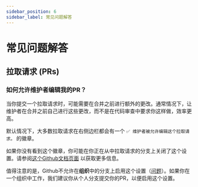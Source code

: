 ```yaml
---
sidebar_position: 6
sidebar_label: 常见问题解答
---
```

# 常见问题解答

## 拉取请求 (PRs)

### 如何允许维护者编辑我的PR？

当你提交一个拉取请求时，可能需要在合并之前进行额外的更改。通常情况下，让维护者在合并之前自己进行这些更改，而不是在代码审查中要求你这样做，效率更高。

默认情况下，大多数拉取请求在右侧边栏都会有一个
`✅ 维护者被允许编辑这个拉取请求。`
的徽章。

如果你没有看到这个徽章，你可能在你正在从中拉取请求的分支上关闭了这个设置。请参阅[这个Github文档页面](https://docs.github.com/en/pull-requests/collaborating-with-pull-requests/working-with-forks/allowing-changes-to-a-pull-request-branch-created-from-a-fork)
以获取更多信息。

值得注意的是，Github不允许在**组织**中的分支上启用这个设置（[问题](https://github.com/orgs/community/discussions/5634)）。如果你在一个组织中工作，我们建议你从个人分支提交你的PR，以便启用这个设置。
